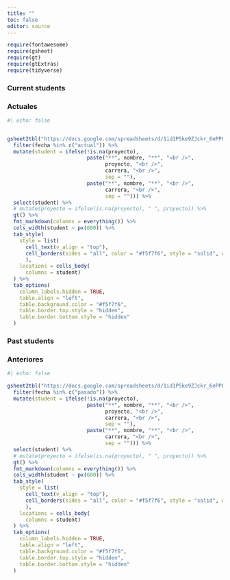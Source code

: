 ```yaml
---
title: ""
toc: false
editor: source
---
```


```r
require(fontawesome)
require(gsheet)
require(gt)
require(gtExtras)
require(tidyverse)
```


::: {.content-visible when-profile="en"}
### Current students
:::
::: {.content-visible when-profile="es"}
### Actuales
:::

```r
#| echo: false


gsheet2tbl("https://docs.google.com/spreadsheets/d/1id1P5ke9ZJckr_6ePP84FOLeQPoHb57eitX7yaZ_l8A/edit#gid=1834640090") %>%
  filter(fecha %in% c("actual")) %>% 
  mutate(student = ifelse(!is.na(proyecto), 
                          paste("**", nombre, "**", "<br />",
                                proyecto, "<br />", 
                                carrera, "<br />", 
                                sep = ""),
                          paste("**", nombre, "**", "<br />",
                                carrera, "<br />", 
                                sep = ""))) %>% 
  select(student) %>% 
  # mutate(proyecto = ifelse(is.na(proyecto), " ", proyecto)) %>% 
  gt() %>% 
  fmt_markdown(columns = everything()) %>% 
  cols_width(student ~ px(600)) %>% 
  tab_style(
    style = list(
      cell_text(v_align = "top"),
      cell_borders(sides = "all", color = "#f5f7f6", style = "solid", weight = px(1))
      ),
    locations = cells_body(
      columns = student)
  ) %>% 
  tab_options(
    column_labels.hidden = TRUE,
    table.align = "left",
    table.background.color = "#f5f7f6",
    table.border.top.style = "hidden",
    table.border.bottom.style = "hidden"
  )  

```


::: {.content-visible when-profile="en"}
### Past students
:::
::: {.content-visible when-profile="es"}
### Anteriores
:::


```r
#| echo: false

gsheet2tbl("https://docs.google.com/spreadsheets/d/1id1P5ke9ZJckr_6ePP84FOLeQPoHb57eitX7yaZ_l8A/edit#gid=1834640090") %>%
  filter(fecha %in% c("pasado")) %>% 
  mutate(student = ifelse(!is.na(proyecto), 
                          paste("**", nombre, "**", "<br />",
                                proyecto, "<br />", 
                                carrera, "<br />", 
                                sep = ""),
                          paste("**", nombre, "**", "<br />",
                                carrera, "<br />", 
                                sep = ""))) %>% 
  select(student) %>% 
  # mutate(proyecto = ifelse(is.na(proyecto), " ", proyecto)) %>% 
  gt() %>% 
  fmt_markdown(columns = everything()) %>% 
  cols_width(student ~ px(600)) %>% 
  tab_style(
    style = list(
      cell_text(v_align = "top"),
      cell_borders(sides = "all", color = "#f5f7f6", style = "solid", weight = px(1))
      ),
    locations = cells_body(
      columns = student)
  ) %>% 
  tab_options(
    column_labels.hidden = TRUE,
    table.align = "left",
    table.background.color = "#f5f7f6",
    table.border.top.style = "hidden",
    table.border.bottom.style = "hidden"
  )  

```


